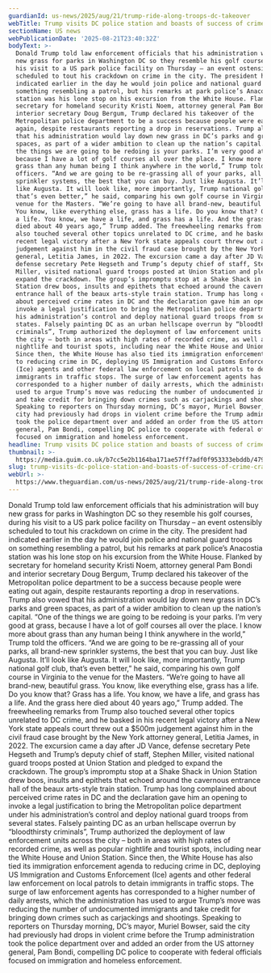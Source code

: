 ```yaml
---
guardianId: us-news/2025/aug/21/trump-ride-along-troops-dc-takeover
webTitle: Trump visits DC police station and boasts of success of crime crackdown
sectionName: US news
webPublicationDate: '2025-08-21T23:40:32Z'
bodyText: >-
  Donald Trump told law enforcement officials that his administration will buy
  new grass for parks in Washington DC so they resemble his golf courses, during
  his visit to a US park police facility on Thursday – an event ostensibly
  scheduled to tout his crackdown on crime in the city. The president had
  indicated earlier in the day he would join police and national guard troops on
  something resembling a patrol, but his remarks at park police’s Anacostia
  station was his lone stop on his excursion from the White House. Flanked by
  secretary for homeland security Kristi Noem, attorney general Pam Bondi and
  interior secretary Doug Bergum, Trump declared his takeover of the
  Metropolitan police department to be a success because people were eating out
  again, despite restaurants reporting a drop in reservations. Trump also vowed
  that his administration would lay down new grass in DC’s parks and green
  spaces, as part of a wider ambition to clean up the nation’s capital. “One of
  the things we are going to be redoing is your parks. I’m very good at grass,
  because I have a lot of golf courses all over the place. I know more about
  grass than any human being I think anywhere in the world,” Trump told the
  officers. “And we are going to be re-grassing all of your parks, all brand-new
  sprinkler systems, the best that you can buy. Just like Augusta. It’ll look
  like Augusta. It will look like, more importantly, Trump national golf club,
  that’s even better,” he said, comparing his own golf course in Virginia to the
  venue for the Masters. “We’re going to have all brand-new, beautiful grass.
  You know, like everything else, grass has a life. Do you know that? Grass has
  a life. You know, we have a life, and grass has a life. And the grass here
  died about 40 years ago,” Trump added. The freewheeling remarks from Trump
  also touched several other topics unrelated to DC crime, and he basked in his
  recent legal victory after a New York state appeals court threw out a $500m
  judgement against him in the civil fraud case brought by the New York attorney
  general, Letitia James, in 2022. The excursion came a day after JD Vance,
  defense secretary Pete Hegseth and Trump’s deputy chief of staff, Stephen
  Miller, visited national guard troops posted at Union Station and pledged to
  expand the crackdown. The group’s impromptu stop at a Shake Shack in Union
  Station drew boos, insults and epithets that echoed around the cavernous
  entrance hall of the beaux arts-style train station. Trump has long complained
  about perceived crime rates in DC and the declaration gave him an opening to
  invoke a legal justification to bring the Metropolitan police department under
  his administration’s control and deploy national guard troops from several
  states. Falsely painting DC as an urban hellscape overrun by “bloodthirsty
  criminals”, Trump authorized the deployment of law enforcement units across
  the city – both in areas with high rates of recorded crime, as well as popular
  nightlife and tourist spots, including near the White House and Union Station.
  Since then, the White House has also tied its immigration enforcement agenda
  to reducing crime in DC, deploying US Immigration and Customs Enforcement
  (Ice) agents and other federal law enforcement on local patrols to detain
  immigrants in traffic stops. The surge of law enforcement agents has
  corresponded to a higher number of daily arrests, which the administration has
  used to argue Trump’s move was reducing the number of undocumented immigrants
  and take credit for bringing down crimes such as carjackings and shootings.
  Speaking to reporters on Thursday morning, DC’s mayor, Muriel Bowser, said the
  city had previously had drops in violent crime before the Trump administration
  took the police department over and added an order from the US attorney
  general, Pam Bondi, compelling DC police to cooperate with federal officials
  focused on immigration and homeless enforcement.
headline: Trump visits DC police station and boasts of success of crime crackdown
thumbnail: >-
  https://media.guim.co.uk/b7cc5e2b1164ba171ae57ff7adf0f953333ebddb/479_0_4789_3831/500.jpg
slug: trump-visits-dc-police-station-and-boasts-of-success-of-crime-crackdown
webUrl: >-
  https://www.theguardian.com/us-news/2025/aug/21/trump-ride-along-troops-dc-takeover
---
```

Donald Trump told law enforcement officials that his administration will buy new grass for parks in Washington DC so they resemble his golf courses, during his visit to a US park police facility on Thursday – an event ostensibly scheduled to tout his crackdown on crime in the city. The president had indicated earlier in the day he would join police and national guard troops on something resembling a patrol, but his remarks at park police’s Anacostia station was his lone stop on his excursion from the White House. Flanked by secretary for homeland security Kristi Noem, attorney general Pam Bondi and interior secretary Doug Bergum, Trump declared his takeover of the Metropolitan police department to be a success because people were eating out again, despite restaurants reporting a drop in reservations. Trump also vowed that his administration would lay down new grass in DC’s parks and green spaces, as part of a wider ambition to clean up the nation’s capital. “One of the things we are going to be redoing is your parks. I’m very good at grass, because I have a lot of golf courses all over the place. I know more about grass than any human being I think anywhere in the world,” Trump told the officers. “And we are going to be re-grassing all of your parks, all brand-new sprinkler systems, the best that you can buy. Just like Augusta. It’ll look like Augusta. It will look like, more importantly, Trump national golf club, that’s even better,” he said, comparing his own golf course in Virginia to the venue for the Masters. “We’re going to have all brand-new, beautiful grass. You know, like everything else, grass has a life. Do you know that? Grass has a life. You know, we have a life, and grass has a life. And the grass here died about 40 years ago,” Trump added. The freewheeling remarks from Trump also touched several other topics unrelated to DC crime, and he basked in his recent legal victory after a New York state appeals court threw out a $500m judgement against him in the civil fraud case brought by the New York attorney general, Letitia James, in 2022. The excursion came a day after JD Vance, defense secretary Pete Hegseth and Trump’s deputy chief of staff, Stephen Miller, visited national guard troops posted at Union Station and pledged to expand the crackdown. The group’s impromptu stop at a Shake Shack in Union Station drew boos, insults and epithets that echoed around the cavernous entrance hall of the beaux arts-style train station. Trump has long complained about perceived crime rates in DC and the declaration gave him an opening to invoke a legal justification to bring the Metropolitan police department under his administration’s control and deploy national guard troops from several states. Falsely painting DC as an urban hellscape overrun by “bloodthirsty criminals”, Trump authorized the deployment of law enforcement units across the city – both in areas with high rates of recorded crime, as well as popular nightlife and tourist spots, including near the White House and Union Station. Since then, the White House has also tied its immigration enforcement agenda to reducing crime in DC, deploying US Immigration and Customs Enforcement (Ice) agents and other federal law enforcement on local patrols to detain immigrants in traffic stops. The surge of law enforcement agents has corresponded to a higher number of daily arrests, which the administration has used to argue Trump’s move was reducing the number of undocumented immigrants and take credit for bringing down crimes such as carjackings and shootings. Speaking to reporters on Thursday morning, DC’s mayor, Muriel Bowser, said the city had previously had drops in violent crime before the Trump administration took the police department over and added an order from the US attorney general, Pam Bondi, compelling DC police to cooperate with federal officials focused on immigration and homeless enforcement.
